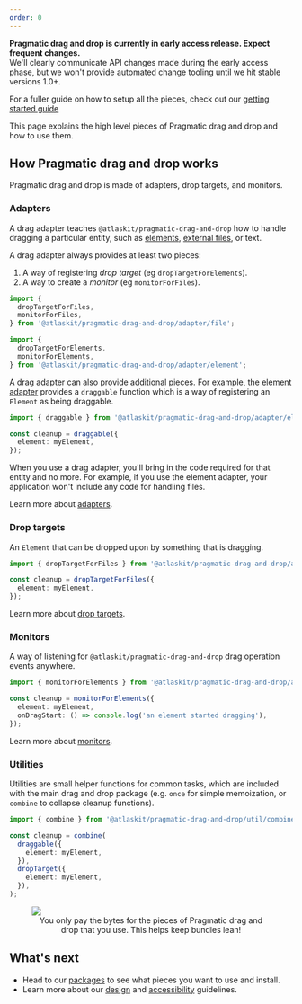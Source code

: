 ```yaml
---
order: 0
---
```



<SectionMessage>

**Pragmatic drag and drop is currently in early access release. Expect frequent changes.** <br/>
We'll clearly communicate API changes made during the early access phase, but we won't provide automated change tooling until we hit stable versions 1.0+.

</SectionMessage>

<SectionMessage>

For a fuller guide on how to setup all the pieces, check out our [getting started guide](../getting-started)

</SectionMessage>

This page explains the high level pieces of Pragmatic drag and drop and how to use them.

## How Pragmatic drag and drop works

Pragmatic drag and drop is made of adapters, drop targets, and monitors.

### Adapters

A drag adapter teaches `@atlaskit/pragmatic-drag-and-drop` how to handle dragging a particular entity, such as [elements](/components/pragmatic-drag-and-drop/how-it-works/adapters/element-adapter), [external files](/components/pragmatic-drag-and-drop/how-it-works/adapters/file-adapter), or text.

A drag adapter always provides at least two pieces:

1. A way of registering _drop target_ (eg `dropTargetForElements`).
2. A way to create a _monitor_ (eg `monitorForFiles`).

```ts
import {
  dropTargetForFiles,
  monitorForFiles,
} from '@atlaskit/pragmatic-drag-and-drop/adapter/file';

import {
  dropTargetForElements,
  monitorForElements,
} from '@atlaskit/pragmatic-drag-and-drop/adapter/element';
```

A drag adapter can also provide additional pieces. For example, the [element adapter](/components/pragmatic-drag-and-drop/how-it-works/adapters/element-adapter) provides a `draggable` function which is a way of registering an `Element` as being draggable.

```ts
import { draggable } from '@atlaskit/pragmatic-drag-and-drop/adapter/element';

const cleanup = draggable({
  element: myElement,
});
```

When you use a drag adapter, you'll bring in the code required for that entity and no more. For example, if you use the element adapter, your application won't include any code for handling files.

Learn more about [adapters](/components/pragmatic-drag-and-drop/how-it-works/adapters).

### Drop targets

An `Element` that can be dropped upon by something that is dragging.

```ts
import { dropTargetForFiles } from '@atlaskit/pragmatic-drag-and-drop/adapter/file';

const cleanup = dropTargetForFiles({
  element: myElement,
});
```

Learn more about [drop targets](/components/pragmatic-drag-and-drop/how-it-works/drop-targets).

### Monitors

A way of listening for `@atlaskit/pragmatic-drag-and-drop` drag operation events anywhere.

```ts
import { monitorForElements } from '@atlaskit/pragmatic-drag-and-drop/adapter/element';

const cleanup = monitorForElements({
  element: myElement,
  onDragStart: () => console.log('an element started dragging'),
});
```

Learn more about [monitors](/components/pragmatic-drag-and-drop/monitors).

### Utilities

Utilities are small helper functions for common tasks, which are included with the main drag and drop package (e.g. `once` for simple memoization, or `combine` to collapse cleanup functions).

```ts
import { combine } from '@atlaskit/pragmatic-drag-and-drop/util/combine';

const cleanup = combine(
  draggable({
    element: myElement,
  }),
  dropTarget({
    element: myElement,
  }),
);
```

<figure>
  <img src="/images/drag-and-drop--only-pay-for-what-you-use.png" />
  <figcaption style="text-align:center">
    You only pay the bytes for the pieces of Pragmatic drag and drop that you
    use. This helps keep bundles lean!
  </figcaption>
</figure>

## What's next

- Head to our [packages](/components/pragmatic-drag-and-drop/packages) to see what pieces you want to use and install.
- Learn more about our [design](/pragmatic-drag-and-drop/design-guidelines/) and [accessibility](/pragmatic-drag-and-drop/accessibility/) guidelines.

